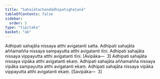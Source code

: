 ```yaml
---
title: "Sahajātachandādhipatighaṭanā"
tableOfContents: false
sidebar:
  order: 5
type: "tipitaka"
basket: "ab"
---
```



<DynamicBreadcrumb />

<Division number="313">

<Paragraph number="1022">
Adhipati sahajāta nissaya atthi avigatanti satta. Adhipati sahajāta aññamañña nissaya sampayutta atthi avigatanti tīṇi. Adhipati sahajāta nissaya vippayutta atthi avigatanti tīṇi. [Avipāka—  3]
</Paragraph>

<Paragraph number="1023">
Adhipati sahajāta nissaya vipāka atthi avigatanti ekaṃ. Adhipati sahajāta aññamañña nissaya vipāka sampayutta atthi avigatanti ekaṃ. Adhipati sahajāta nissaya vipāka vippayutta atthi avigatanti ekaṃ. [Savipāka—  3]
</Paragraph>
</Division>